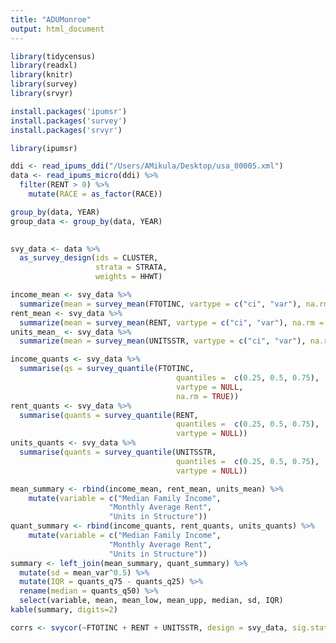 ```yaml
---
title: "ADUMonroe"
output: html_document
---
```


```r
library(tidycensus)
library(readxl)
library(knitr)
library(survey)
library(srvyr)
```

```r
install.packages('ipumsr')
install.packages('survey')
install.packages('srvyr')
```

```r
library(ipumsr)
```


```r
ddi <- read_ipums_ddi("/Users/AMikula/Desktop/usa_00005.xml")
data <- read_ipums_micro(ddi) %>%
  filter(RENT > 0) %>%
    mutate(RACE = as_factor(RACE)) 
```

```r
group_by(data, YEAR)
group_data <- group_by(data, YEAR)
  
```



```r
svy_data <- data %>%
  as_survey_design(ids = CLUSTER,
                   strata = STRATA,
                   weights = HHWT)
```

```r
income_mean <- svy_data %>%
  summarize(mean = survey_mean(FTOTINC, vartype = c("ci", "var"), na.rm = TRUE))
rent_mean <- svy_data %>%
  summarize(mean = survey_mean(RENT, vartype = c("ci", "var"), na.rm = TRUE))
units_mean_ <- svy_data %>%
  summarize(mean = survey_mean(UNITSSTR, vartype = c("ci", "var"), na.rm = TRUE))
```

```r
income_quants <- svy_data %>%
  summarise(qs = survey_quantile(FTOTINC, 
                                     quantiles =  c(0.25, 0.5, 0.75),
                                     vartype = NULL,
                                     na.rm = TRUE)) 
rent_quants <- svy_data %>%
  summarise(quants = survey_quantile(RENT, 
                                     quantiles =  c(0.25, 0.5, 0.75),
                                     vartype = NULL)) 
units_quants <- svy_data %>%
  summarise(quants = survey_quantile(UNITSSTR, 
                                     quantiles =  c(0.25, 0.5, 0.75),
                                     vartype = NULL))
```

```r
mean_summary <- rbind(income_mean, rent_mean, units_mean) %>%
    mutate(variable = c("Median Family Income",
                      "Monthly Average Rent",
                      "Units in Structure"))
quant_summary <- rbind(income_quants, rent_quants, units_quants) %>%
    mutate(variable = c("Median Family Income",
                      "Monthly Average Rent",
                      "Units in Structure"))
summary <- left_join(mean_summary, quant_summary) %>%
  mutate(sd = mean_var^0.5) %>%
  mutate(IQR = quants_q75 - quants_q25) %>%
  rename(median = quants_q50) %>%
  select(variable, mean, mean_low, mean_upp, median, sd, IQR)
kable(summary, digits=2)
```

```r
corrs <- svycor(~FTOTINC + RENT + UNITSSTR, design = svy_data, sig.stats = TRUE)
```

```r

```

```r

```

```r

```

```r

```

```r

```

```r

```

```r

```

```r

```

```r

```

```r

```

```r

```

```r

```